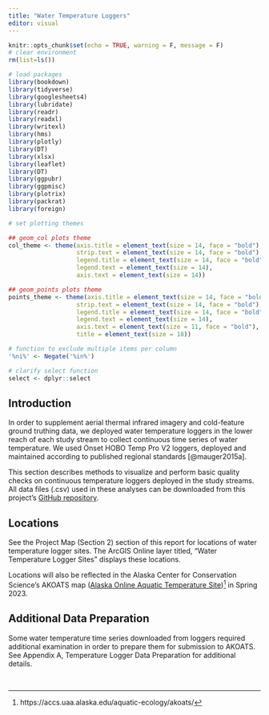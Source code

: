 ```yaml
---
title: "Water Temperature Loggers"
editor: visual
---
```


```r
knitr::opts_chunk$set(echo = TRUE, warning = F, message = F)
# clear environment
rm(list=ls())

# load packages
library(bookdown)
library(tidyverse)
library(googlesheets4)
library(lubridate)
library(readr)
library(readxl)
library(writexl)
library(hms)
library(plotly)
library(DT)
library(xlsx)
library(leaflet)
library(DT)
library(ggpubr)
library(ggpmisc)
library(plotrix)
library(packrat)
library(foreign)

# set plotting themes

## geom_col plots theme
col_theme <- theme(axis.title = element_text(size = 14, face = "bold"),
                   strip.text = element_text(size = 14, face = "bold"),
                   legend.title = element_text(size = 14, face = "bold"),
                   legend.text = element_text(size = 14),
                   axis.text = element_text(size = 14))

## geom_points plots theme
points_theme <- theme(axis.title = element_text(size = 14, face = "bold"),
                   strip.text = element_text(size = 14, face = "bold"),
                   legend.title = element_text(size = 14, face = "bold"),
                   legend.text = element_text(size = 14),
                   axis.text = element_text(size = 11, face = "bold"),
                   title = element_text(size = 18))

# function to exclude multiple items per column
'%ni%' <- Negate('%in%')

# clarify select function
select <- dplyr::select
```

## Introduction

In order to supplement aerial thermal infrared imagery and cold-feature ground truthing data, we deployed water temperature loggers in the lower reach of each study stream to collect continuous time series of water temperature. We used Onset HOBO Temp Pro V2 loggers, deployed and maintained according to published regional standards [@mauger2015a].

This section describes methods to visualize and perform basic quality checks on continuous temperature loggers deployed in the study streams. All data files (.csv) used in these analyses can be downloaded from this project's [GitHub repository](https://github.com/Kenai-Watershed-Forum/kenai_thermal_imagery/tree/master/input).

## Locations

See the Project Map (Section 2) section of this report for locations of water temperature logger sites. The ArcGIS Online layer titled, "Water Temperature Logger Sites" displays these locations.

Locations will also be reflected in the Alaska Center for Conservation Science's AKOATS map ([Alaska Online Aquatic Temperature Site](https://accs.uaa.alaska.edu/aquatic-ecology/akoats/))[^temperature_loggers-1] in Spring 2023.

## Additional Data Preparation

Some water temperature time series downloaded from loggers required additional examination in order to prepare them for submission to AKOATS. See Appendix A, Temperature Logger Data Preparation for additional details.

[^temperature_loggers-1]: https://accs.uaa.alaska.edu/aquatic-ecology/akoats/

<br>


\newpage
